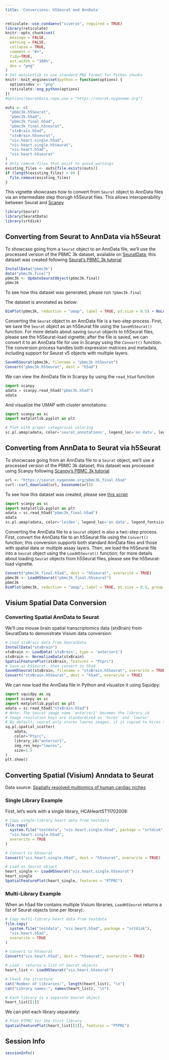 ```yaml
---
title: 'Conversions: h5Seurat and AnnData'
---
```


```r
reticulate::use_condaenv("scverse", required = TRUE)
library(reticulate)
knitr::opts_chunk$set(
  message = FALSE,
  warning = FALSE,
  collapse = TRUE,
  comment = "#>",
  tidy=TRUE,
  out.width = "100%",
  dev = "png"
)
# Set matplotlib to use standard PNG format for Python chunks
knitr::knit_engines$set(python = function(options) {
  options$dev <- "png"
  reticulate::eng_python(options)
})
#options(SeuratData.repo.use = "https://seurat.nygenome.org")
```

```r
outs <- c(
  "pbmc3k.h5Seurat",
  "pbmc3k.h5ad",
  "pbmc3k_final.h5ad",
  "pbmc3k_final.h5seurat",
  "stxBrain.h5ad",
  "stxBrain.h5seurat",
  "vis.heart.single.h5ad",
  "vis.heart.single.h5seurat",
  "vis.heart.h5ad",
  "vis.heart.h5seurat"
)
# Only remove files that exist to avoid warnings
existing_files <- outs[file.exists(outs)]
if (length(existing_files) > 0) {
  file.remove(existing_files)
}
```

This vignette showcases how to convert from `Seurat` object to AnnData files via an intermediate step thorugh h5Seurat files. This allows interoperability between Seurat and [Scanpy](https://scanpy.readthedocs.io/)

```r
library(Seurat)
library(SeuratData)
library(srtdisk)
```

## Converting from Seurat to AnnData via h5Seurat

To showcase going from a `Seurat` object to an AnnData file, we'll use the processed version of the PBMC 3k dataset, available on [SeuratData](https://github.com/satijalab/seurat-data); this dataset was created following [Seurat's PBMC 3k tutorial](https://satijalab.org/seurat/v3.1/pbmc3k_tutorial.html)

```r
InstallData("pbmc3k")
data("pbmc3k.final")
pbmc3k <- UpdateSeuratObject(pbmc3k.final)
pbmc3k
```

To see how this dataset was generated, please run `?pbmc3k.final`

The dataset is annotated as below:
```r
DimPlot(pbmc3k, reduction = "umap", label = TRUE, pt.size = 0.5) + NoLegend()
```


Converting the `Seurat` object to an AnnData file is a two-step process. First, we save the `Seurat` object as an h5Seurat file using the `SaveH5Seurat()` function. For more details about saving `Seurat` objects to h5Seurat files, please see the h5Seurat-load vignette; after the file is saved, we can convert it to an AnnData file for use in Scanpy using the `Convert()` function. The conversion process handles both expression matrices and metadata, including support for Seurat v5 objects with multiple layers.

```r
SaveH5Seurat(pbmc3k, filename = "pbmc3k.h5Seurat")
Convert("pbmc3k.h5Seurat", dest = "h5ad")
```

We can view the AnnData file in Scanpy by using the `read_h5ad` function

```python
import scanpy
adata = scanpy.read_h5ad("pbmc3k.h5ad")
adata
```

And visualize the UMAP with cluster annotations:
```python
import scanpy as sc
import matplotlib.pyplot as plt

# Plot with proper categorical coloring
sc.pl.umap(adata, color='seurat_annotations', legend_loc='on data', legend_fontsize=8)
```

## Converting from AnnData to Seurat via h5Seurat

To shocwcase going from an AnnData file to a `Seurat` object, we'll use a processed version of the PBMC 3k dataset; this dataset was processed using Scanpy following [Scanpy's PBMC 3k tutorial](https://scanpy-tutorials.readthedocs.io/en/latest/pbmc3k.html)

```r
url <- "https://seurat.nygenome.org/pbmc3k_final.h5ad"
curl::curl_download(url, basename(url))
```

To see how this dataset was created, please see [this script](https://gist.github.com/mojaveazure/922aa904b9ac212e627f522c2b816a52)

```python
import scanpy as sc
import matplotlib.pyplot as plt
adata = sc.read_h5ad("pbmc3k_final.h5ad")
adata
sc.pl.umap(adata, color='leiden', legend_loc='on data', legend_fontsize=8)
```


Converting the AnnData file to a `Seurat` object is also a two-step process. First, convert the AnnData file to an h5Seurat file using the `Convert()` function; this conversion supports both standard AnnData files and those with spatial data or multiple assay layers. Then, we load the h5Seurat file into a `Seurat` object using the `LoadH5Seurat()` function; for more details about loading `Seurat` objects from h5Seurat files, please see the h5Seurat-load vignette.

```r
Convert("pbmc3k_final.h5ad", dest = "h5seurat", overwrite = TRUE)
pbmc3k <- LoadH5Seurat("pbmc3k_final.h5seurat")
pbmc3k
DimPlot(pbmc3k, reduction = "umap", label = TRUE, pt.size = 0.5, group.by="leiden") + NoLegend()
```

## Visium Spatial Data Conversion

### Converting Spatial AnnData to Seurat

We'll use mouse brain spatial transcriptomics data (stxBrain) from SeuratData to demonstrate Visium data conversion:

```r
# Load stxBrain data from SeuratData
InstallData("stxBrain")
stxBrain <- LoadData('stxBrain', type = 'anterior1')
stxBrain <- NormalizeData(stxBrain)
SpatialFeaturePlot(stxBrain, features = "Ptprc")
# Save as h5Seurat, then convert to h5ad
SaveH5Seurat(stxBrain, filename = "stxBrain.h5Seurat", overwrite = TRUE)
Convert("stxBrain.h5Seurat", dest = "h5ad", overwrite = TRUE)
```

We can now load the AnnData file in Python and visualize it using Squidpy:
```python
import squidpy as sq
import scanpy as sc
import matplotlib.pyplot as plt
adata = sc.read_h5ad("stxBrain.h5ad")
# Note: The Seurat image name 'anterior1' becomes the library_id
# Image resolution keys are standardized as 'hires' and 'lowres'
# By default, seurat only stores lowres images. it is copied to hires to avoid errors. 
sq.pl.spatial_scatter(
    adata,
    color="Ptprc",
    library_id="anterior1",
    img_res_key="lowres",
    size=1.5
)
plt.show()
```

## Converting Spatial (Visium) Anndata to Seurat

Data source: [Spatially resolved multiomics of human cardiac niches](https://cellxgene.cziscience.com/collections/3116d060-0a8e-4767-99bb-e866badea1ed)

### Single Library Example

First, let's work with a single library, HCAHeartST11702008:

```r
# Copy single-library heart data from testdata
file.copy(
  system.file("testdata", "vis.heart.single.h5ad", package = "srtdisk"),
  "vis.heart.single.h5ad",
  overwrite = TRUE
)

# Convert to h5seurat
Convert("vis.heart.single.h5ad", dest = "h5seurat", overwrite = TRUE)

# Load as Seurat object
heart_single <- LoadH5Seurat("vis.heart.single.h5seurat")
heart_single
SpatialFeaturePlot(heart_single, features = "PTPRC")
```


### Multi-Library Example

When an h5ad file contains multiple Visium libraries, `LoadH5Seurat` returns a list of Seurat objects (one per library):

```r
# Copy multi-library heart data from testdata
file.copy(
  system.file("testdata", "vis.heart.h5ad", package = "srtdisk"),
  "vis.heart.h5ad",
  overwrite = TRUE
)

# Convert to h5seurat
Convert("vis.heart.h5ad", dest = "h5seurat", overwrite = TRUE)

# Load - returns a list of Seurat objects
heart_list <- LoadH5Seurat("vis.heart.h5seurat")

# Check the structure
cat("Number of libraries:", length(heart_list), "\n")
cat("Library names:", names(heart_list), "\n")

# Each library is a separate Seurat object
heart_list[[1]]
```

We can plot each library separately:

```r
# Plot PTPRC for the first library
SpatialFeaturePlot(heart_list[[2]], features = "PTPRC")
```


## Session Info

```r
sessionInfo()
```
